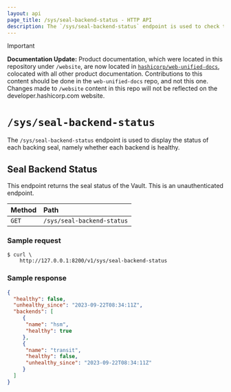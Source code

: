 ```yaml
---
layout: api
page_title: /sys/seal-backend-status - HTTP API
description: The `/sys/seal-backend-status` endpoint is used to check the status of each seal backend.
---
```


> [!IMPORTANT]  
> **Documentation Update:** Product documentation, which were located in this repository under `/website`, are now located in [`hashicorp/web-unified-docs`](https://github.com/hashicorp/web-unified-docs), colocated with all other product documentation. Contributions to this content should be done in the `web-unified-docs` repo, and not this one. Changes made to `/website` content in this repo will not be reflected on the developer.hashicorp.com website.

# `/sys/seal-backend-status`

The `/sys/seal-backend-status` endpoint is used to display the status of
each backing seal, namely whether each backend is healthy.

## Seal Backend Status

This endpoint returns the seal status of the Vault. This is an unauthenticated
endpoint.

| Method | Path                       |
| :----- | :------------------------- |
| `GET`  | `/sys/seal-backend-status` |

### Sample request

```shell-session
$ curl \
    http://127.0.0.1:8200/v1/sys/seal-backend-status
```

### Sample response


```json
{ 
  "healthy": false,
  "unhealthy_since": "2023-09-22T08:34:11Z",
  "backends": [
     {
      "name": "hsm",
      "healthy": true
     },
     {
      "name": "transit",
      "healthy": false,
      "unhealthy_since": "2023-09-22T08:34:11Z"
     }
  ]
}
```
